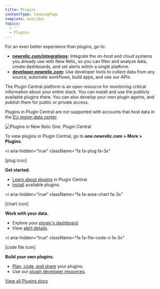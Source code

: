 ```yaml
---
title: Plugins
contentType: landingPage
template: basicDoc
topics:
  - ''
  - Plugins
---
```


<Callout variant="important">
  For an even better experience than plugins, go to:

  * **[newrelic.com/integrations](https://newrelic.com/integrations):** Integrate the on-host and cloud systems you already use with New Relic, so you can filter and analyze data, create dashboards, and set alerts within a single platform.
  * **[developer.newrelic.com](https://developer.newrelic.com/):** Use developer tools to collect data from any source, automate workflows, build apps, and use our APIs.
</Callout>

The Plugin Central platform is an open resource for monitoring critical information about your entire stack. You can install and use the publicly available plugins there. You can also develop your own plugin agents, and publish them for public or private access.

Plugins in Plugin Central are not supported with accounts that host data in the [EU region data center](/docs/using-new-relic/welcome-new-relic/getting-started/introduction-eu-region-data-center).

![Plugins in New Relic One: Plugin Central](./images/plugins-landing-page-prototype071720.png "Plugins in New Relic One: Plugin Central")

To view plugins in Plugin Central, go to **one.newrelic.com > More > Plugins**.

<i
  aria-hidden="true"
  className="fa fa-plug fa-3x"
>
  \[plug icon]
</i>

**Get started.**

* [Learn about plugins](/docs/plugins/plugins-new-relic/getting-started/introduction-new-relic-plugins) in Plugin Central.
* [Install](/docs/plugins/plugins-new-relic/installing-plugins/install-plugin-central) available plugins.

<i
  aria-hidden="true"
  className="fa fa-area-chart fa-3x"
>
  \[chart icon]
</i>

**Work with your data.**

* Explore your [plugin's dashboard](/docs/plugins/plugins-new-relic/installing-plugins/use-plugin-central-plugin).
* View [alert details](/docs/plugins/plugins-new-relic/installing-plugins/use-plugin-central-plugin#alert_details).

<i
  aria-hidden="true"
  className="fa fa-file-code-o fa-3x"
>
  \[code file icon]
</i>

**Build your own plugins.**

* [Plan, code, and share](/docs/plugins/developing-plugins/structuring-your-plugin/checklist-developing-plugins) your plugins.
* Use our [plugin developer resources](/docs/plugins/plugin-developer-resources).

[View all Plugins docs](/docs/plugins?toc=true)
